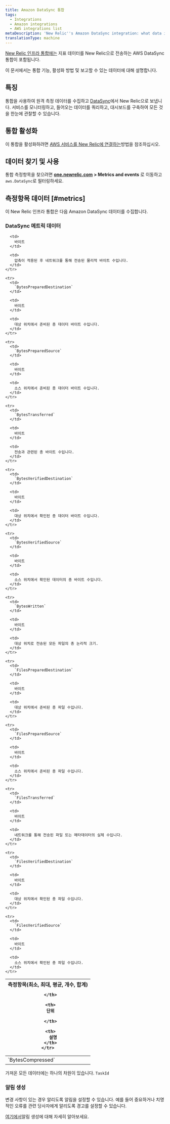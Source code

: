 ```yaml
---
title: Amazon DataSync 통합
tags:
  - Integrations
  - Amazon integrations
  - AWS integrations list
metaDescription: 'New Relic''s Amazon DataSync integration: what data it reports and how to enable it.'
translationType: machine
---
```


[New Relic 인프라 통합에는](/docs/infrastructure/integrations-getting-started/getting-started/introduction-infrastructure-integrations) 지표 데이터를 New Relic으로 전송하는 AWS DataSync 통합이 포함됩니다.

이 문서에서는 통합 기능, 활성화 방법 및 보고할 수 있는 데이터에 대해 설명합니다.

## 특징

통합을 사용하여 원격 측정 데이터를 수집하고 [DataSync](https://aws.amazon.com/datasync/)에서 New Relic으로 보냅니다. 서비스를 모니터링하고, 들어오는 데이터를 쿼리하고, 대시보드를 구축하여 모든 것을 한눈에 관찰할 수 있습니다.

## 통합 활성화

이 통합을 활성화하려면 [AWS 서비스를 New Relic에 연결하는](/docs/infrastructure/amazon-integrations/connect/aws-metric-stream-setup/)방법을 참조하십시오.

## 데이터 찾기 및 사용

통합 측정항목을 찾으려면 **[one.newrelic.com](https://one.newrelic.com/all-capabilities) > Metrics and events** 로 이동하고 `aws.DataSync`로 필터링하세요.

## 측정항목 데이터 [#metrics]

이 New Relic 인프라 통합은 다음 Amazon DataSync 데이터를 수집합니다.

### DataSync 메트릭 데이터

<table>
  <thead>
    <tr>
      <th style={{ width: "200px" }}>
        측정항목(최소, 최대, 평균, 개수, 합계)  

      </th>

      <th>
        단위  

      </th>

      <th>
        설명
      </th>
    </tr>
  </thead>

  <tbody>
    <tr>
      <td>
        `BytesCompressed`
      </td>

      <td>
        바이트
      </td>

      <td>
        압축이 적용된 후 네트워크를 통해 전송된 물리적 바이트 수입니다.
      </td>
    </tr>

    <tr>
      <td>
        `BytesPreparedDestination`
      </td>

      <td>
        바이트
      </td>

      <td>
        대상 위치에서 준비된 총 데이터 바이트 수입니다.
      </td>
    </tr>

    <tr>
      <td>
        `BytesPreparedSource`
      </td>

      <td>
        바이트
      </td>

      <td>
        소스 위치에서 준비된 총 데이터 바이트 수입니다.
      </td>
    </tr>

    <tr>
      <td>
        `BytesTransferred`
      </td>

      <td>
        바이트
      </td>

      <td>
        전송과 관련된 총 바이트 수입니다.
      </td>
    </tr>

    <tr>
      <td>
        `BytesVerifiedDestination`
      </td>

      <td>
        바이트
      </td>

      <td>
        대상 위치에서 확인된 총 데이터 바이트 수입니다.
      </td>
    </tr>

    <tr>
      <td>
        `BytesVerifiedSource`
      </td>

      <td>
        바이트
      </td>

      <td>
        소스 위치에서 확인된 데이터의 총 바이트 수입니다.
      </td>
    </tr>

    <tr>
      <td>
        `BytesWritten`
      </td>

      <td>
        바이트
      </td>

      <td>
        대상 위치로 전송된 모든 파일의 총 논리적 크기.
      </td>
    </tr>

    <tr>
      <td>
        `FilesPreparedDestination`
      </td>

      <td>
        바이트
      </td>

      <td>
        대상 위치에서 준비된 총 파일 수입니다.
      </td>
    </tr>

    <tr>
      <td>
        `FilesPreparedSource`
      </td>

      <td>
        바이트
      </td>

      <td>
        소스 위치에서 준비된 총 파일 수입니다.
      </td>
    </tr>

    <tr>
      <td>
        `FilesTransferred`
      </td>

      <td>
        바이트
      </td>

      <td>
        네트워크를 통해 전송된 파일 또는 메타데이터의 실제 수입니다.
      </td>
    </tr>

    <tr>
      <td>
        `FilesVerifiedDestination`
      </td>

      <td>
        바이트
      </td>

      <td>
        대상 위치에서 확인된 총 파일 수입니다.
      </td>
    </tr>

    <tr>
      <td>
        `FilesVerifiedSource`
      </td>

      <td>
        바이트
      </td>

      <td>
        소스 위치에서 확인된 총 파일 수입니다.
      </td>
    </tr>
  </tbody>
</table>

가져온 모든 데이터에는 하나의 차원이 있습니다. `TaskId`

### 알림 생성

변경 사항이 있는 경우 알리도록 알림을 설정할 수 있습니다. 예를 들어 중요하거나 치명적인 오류를 관련 당사자에게 알리도록 경고를 설정할 수 있습니다.

[여기에서](/docs/alerts-applied-intelligence/new-relic-alerts/get-started/your-first-nrql-condition/)알림 생성에 대해 자세히 알아보세요.